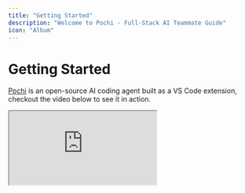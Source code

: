 ```yaml
---
title: "Getting Started"
description: "Welcome to Pochi - Full-Stack AI Teammate Guide"
icon: "Album"
---
```


# Getting Started

[Pochi](https://getpochi.com) is an open-source AI coding agent built as a VS Code extension, checkout the video below to see it in action.


<div
  style={{
    position: "relative",
    paddingBottom: "53.7%",
    marginBottom: 20,
    height: 0,
    overflow: "hidden",
    maxWidth: "100%",
  }}
>
  <iframe
    src="https://drive.google.com/file/d/1CDxAcO9WGFFC45x5a5HDFdT4u6rtdJrB/preview"
    style={{
      position: "absolute",
      top: 0,
      left: 0,
      width: "100%",
      height: "100%",
      border: "none",
      borderRadius: "8px",
    }}
    allowFullScreen
    title="Pochi Demo - End-to-End Experience"
  />
</div>

## Installation

Install the Pochi extension from the [VSCode Marketplace](https://marketplace.visualstudio.com/items?itemName=TabbyML.pochi) or [OpenVSX](https://open-vsx.org/extension/TabbyML/pochi).

We recommend dragging Pochi to the right side of your VSCode window to get the best experience.

![Drag to right sidebar](../assets/images/vscode-right-sidebar.png)

With Pochi, you can use any LLM provider by configuring their API keys. Use the VS Code command `Pochi: Open Custom Model Settings` to open the settings file and [configure it](./models). Alternatively, Pochi offers cloud-based services. Creating a Pochi account gives you access to:

- Pochi's managed LLM models
- Shared task histories and team management
- Integrations with GitHub and Slack for a collaborative workflow

To use these features, sign up at [app.getpochi.com](http://app.getpochi.com) and log in to your VS Code extension.

## Customize

Pochi supports hierarchical configuration with both global (user-level) and workspace-specific settings.

1. **Global Configuration**: `~/.pochi/config.jsonc` - Your default configuration available across all projects
2. **Workspace Configuration**: `.pochi/config.jsonc` - Project-specific configuration that override or extend global settings

You can tailor Pochi to your needs by editing these configuration file. The file uses the JSONC (JSON with Comments) format, so you can add notes to explain your settings.

```jsonc
{
  // The schema enables autocompletion and validation in your code editor.
  "$schema": "https://getpochi.com/config.schema.json",

  // For details on available options, see the "Models," "Rules," pages in the sidebar
  // ...
}
```

